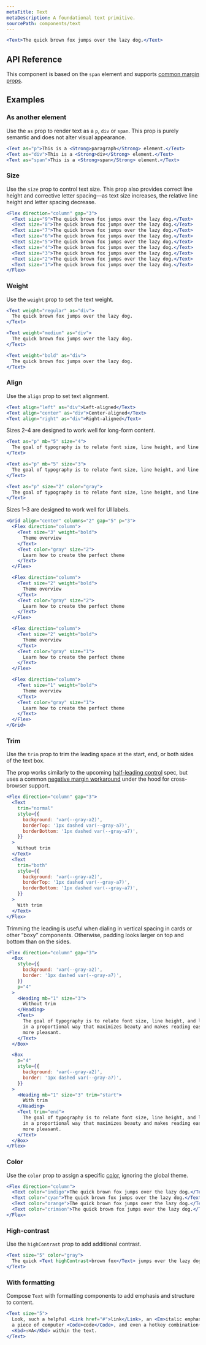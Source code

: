 ```yaml
---
metaTitle: Text
metaDescription: A foundational text primitive.
sourcePath: components/text
---
```


```jsx live=true
<Text>The quick brown fox jumps over the lazy dog.</Text>
```

## API Reference

This component is based on the `span` element and supports [common margin props](/themes/docs/theme/layout#margin-props).

<ThemesPropsTable name="text" />

## Examples

### As another element

Use the `as` prop to render text as a `p`, `div` or `span`. This prop is purely semantic and does not alter visual appearance.

```jsx live=true
<Text as="p">This is a <Strong>paragraph</Strong> element.</Text>
<Text as="div">This is a <Strong>div</Strong> element.</Text>
<Text as="span">This is a <Strong>span</Strong> element.</Text>
```

### Size

Use the `size` prop to control text size. This prop also provides correct line height and corrective letter spacing—as text size increases, the relative line height and letter spacing decrease.

```jsx live=true scroll=true
<Flex direction="column" gap="3">
  <Text size="9">The quick brown fox jumps over the lazy dog.</Text>
  <Text size="8">The quick brown fox jumps over the lazy dog.</Text>
  <Text size="7">The quick brown fox jumps over the lazy dog.</Text>
  <Text size="6">The quick brown fox jumps over the lazy dog.</Text>
  <Text size="5">The quick brown fox jumps over the lazy dog.</Text>
  <Text size="4">The quick brown fox jumps over the lazy dog.</Text>
  <Text size="3">The quick brown fox jumps over the lazy dog.</Text>
  <Text size="2">The quick brown fox jumps over the lazy dog.</Text>
  <Text size="1">The quick brown fox jumps over the lazy dog.</Text>
</Flex>
```

### Weight

Use the `weight` prop to set the text weight.

```jsx live=true
<Text weight="regular" as="div">
  The quick brown fox jumps over the lazy dog.
</Text>

<Text weight="medium" as="div">
  The quick brown fox jumps over the lazy dog.
</Text>

<Text weight="bold" as="div">
  The quick brown fox jumps over the lazy dog.
</Text>
```

### Align

Use the `align` prop to set text alignment.

```jsx live=true
<Text align="left" as="div">Left-aligned</Text>
<Text align="center" as="div">Center-aligned</Text>
<Text align="right" as="div">Right-aligned</Text>
```

Sizes 2–4 are designed to work well for long-form content.

```jsx live=true
<Text as="p" mb="5" size="4">
  The goal of typography is to relate font size, line height, and line width in a proportional way that maximizes beauty and makes reading easier and more pleasant.The question is: What proportion(s) will give us the best results? The golden ratio is often observed in nature where beauty and utility intersect; perhaps we can use this “divine” proportion to enhance these attributes in our typography.
</Text>

<Text as="p" mb="5" size="3">
  The goal of typography is to relate font size, line height, and line width in a proportional way that maximizes beauty and makes reading easier and more pleasant. The question is: What proportion(s) will give us the best results? The golden ratio is often observed in nature where beauty and utility intersect; perhaps we can use this “divine” proportion to enhance these attributes in our typography.
</Text>

<Text as="p" size="2" color="gray">
  The goal of typography is to relate font size, line height, and line width in a proportional way that maximizes beauty and makes reading easier and more pleasant. The question is: What proportion(s) will give us the best results? The golden ratio is often observed in nature where beauty and utility intersect; perhaps we can use this “divine” proportion to enhance these attributes in our typography.
</Text>
```

Sizes 1–3 are designed to work well for UI labels.

```jsx live=true
<Grid align="center" columns="2" gap="5" p="3">
  <Flex direction="column">
    <Text size="3" weight="bold">
      Theme overview
    </Text>
    <Text color="gray" size="2">
      Learn how to create the perfect theme
    </Text>
  </Flex>

  <Flex direction="column">
    <Text size="2" weight="bold">
      Theme overview
    </Text>
    <Text color="gray" size="2">
      Learn how to create the perfect theme
    </Text>
  </Flex>

  <Flex direction="column">
    <Text size="2" weight="bold">
      Theme overview
    </Text>
    <Text color="gray" size="1">
      Learn how to create the perfect theme
    </Text>
  </Flex>

  <Flex direction="column">
    <Text size="1" weight="bold">
      Theme overview
    </Text>
    <Text color="gray" size="1">
      Learn how to create the perfect theme
    </Text>
  </Flex>
</Grid>
```

### Trim

Use the `trim` prop to trim the leading space at the start, end, or both sides of the text box.

The prop works similarly to the upcoming [half-leading control](https://www.w3.org/TR/css-inline-3/#leading-trim) spec, but uses a common [negative margin workaround](https://seek-oss.github.io/capsize/) under the hood for cross-browser support.

```jsx live="true"
<Flex direction="column" gap="3">
  <Text
    trim="normal"
    style={{
      background: 'var(--gray-a2)',
      borderTop: '1px dashed var(--gray-a7)',
      borderBottom: '1px dashed var(--gray-a7)',
    }}
  >
    Without trim
  </Text>
  <Text
    trim="both"
    style={{
      background: 'var(--gray-a2)',
      borderTop: '1px dashed var(--gray-a7)',
      borderBottom: '1px dashed var(--gray-a7)',
    }}
  >
    With trim
  </Text>
</Flex>
```

Trimming the leading is useful when dialing in vertical spacing in cards or other “boxy” components. Otherwise, padding looks larger on top and bottom than on the sides.

```jsx live="true"
<Flex direction="column" gap="3">
  <Box
    style={{
      background: 'var(--gray-a2)',
      border: '1px dashed var(--gray-a7)',
    }}
    p="4"
  >
    <Heading mb="1" size="3">
      Without trim
    </Heading>
    <Text>
      The goal of typography is to relate font size, line height, and line width
      in a proportional way that maximizes beauty and makes reading easier and
      more pleasant.
    </Text>
  </Box>

  <Box
    p="4"
    style={{
      background: 'var(--gray-a2)',
      border: '1px dashed var(--gray-a7)',
    }}
  >
    <Heading mb="1" size="3" trim="start">
      With trim
    </Heading>
    <Text trim="end">
      The goal of typography is to relate font size, line height, and line width
      in a proportional way that maximizes beauty and makes reading easier and
      more pleasant.
    </Text>
  </Box>
</Flex>
```

### Color

Use the `color` prop to assign a specific [color](/themes/docs/theme/color), ignoring the global theme.

```jsx live=true scroll=true
<Flex direction="column">
  <Text color="indigo">The quick brown fox jumps over the lazy dog.</Text>
  <Text color="cyan">The quick brown fox jumps over the lazy dog.</Text>
  <Text color="orange">The quick brown fox jumps over the lazy dog.</Text>
  <Text color="crimson">The quick brown fox jumps over the lazy dog.</Text>
</Flex>
```

### High-contrast

Use the `highContrast` prop to add additional contrast.

```jsx live="true"
<Text size="5" color="gray">
  The quick <Text highContrast>brown fox</Text> jumps over the lazy dog.
</Text>
```

### With formatting

Compose `Text` with formatting components to add emphasis and structure to content.

```jsx live="true"
<Text size="5">
  Look, such a helpful <Link href="#">link</Link>, an <Em>italic emphasis</Em>,
  a piece of computer <Code>code</Code>, and even a hotkey combination{' '}
  <Kbd>⇧⌘A</Kbd> within the text.
</Text>
```
